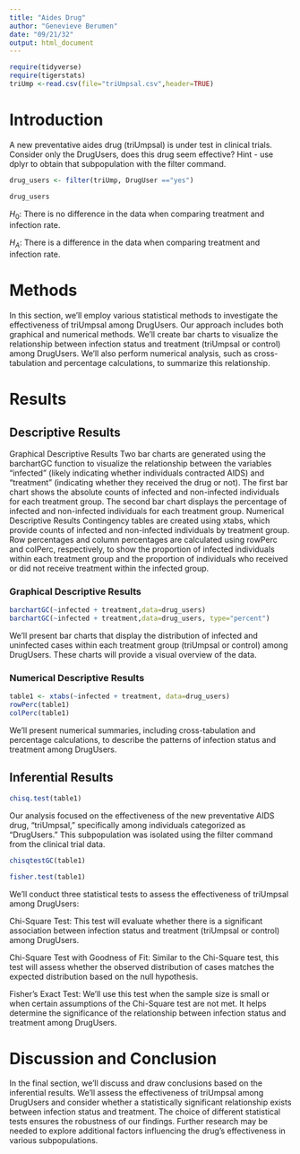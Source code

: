 ```yaml
---
title: "Aides Drug"
author: "Genevieve Berumen"
date: "09/21/32"
output: html_document
---
```


```r
require(tidyverse)
require(tigerstats)
triUmp <-read.csv(file="triUmpsal.csv",header=TRUE)
```

# Introduction

<!--In this section you explain what you are trying to show.  Where did the data come from?  What is the research or other question you are trying to answer?.  If you skimp in this section expect to be marked down in your grade. Paint a picture of the project a couple of paragraphs is expected!-->

A new  preventative aides drug (triUmpsal) is under test in clinical trials. Consider only the DrugUsers, does this drug seem effective?  Hint - use dplyr to obtain that subpopulation with the filter command. 

```r

drug_users <- filter(triUmp, DrugUser =="yes")

drug_users

```


$H_0$: There is no difference in the data when comparing treatment and infection rate. 


$H_A$: There is a difference in the data when comparing treatment and infection rate.


# Methods

<!--Decide on your methods:  use "variable analysis" or other appropriate descriptors.  Make sure to choose at least one graphical method and at least one numerical method. Discuss what data manipulations may be needed for example subsetting or other binning procedures and what sort of graphical displays and inferential tools will be used!-->


In this section, we'll employ various statistical methods to investigate the effectiveness of triUmpsal among DrugUsers. Our approach includes both graphical and numerical methods. We'll create bar charts to visualize the relationship between infection status and treatment (triUmpsal or control) among DrugUsers. We'll also perform numerical analysis, such as cross-tabulation and percentage calculations, to summarize this relationship.



# Results

<!--Divide this section into two sub-sections:  One for your descriptive  results and one for your inferential results.!-->




## Descriptive Results

Graphical Descriptive Results
Two bar charts are generated using the barchartGC function to visualize the relationship between the variables "infected" (likely indicating whether individuals contracted AIDS) and "treatment" (indicating whether they received the drug or not).
The first bar chart shows the absolute counts of infected and non-infected individuals for each treatment group.
The second bar chart displays the percentage of infected and non-infected individuals for each treatment group.
Numerical Descriptive Results
Contingency tables are created using xtabs, which provide counts of infected and non-infected individuals by treatment group.
Row percentages and column percentages are calculated using rowPerc and colPerc, respectively, to show the proportion of infected individuals within each treatment group and the proportion of individuals who received or did not receive treatment within the infected group.


### Graphical Descriptive Results

<!--Graphical results here.  Make sure to show your code.  Provide appropriate labels for axes, giving units if possible, and provide a good title for the graph, too.  Use the graphical results to describe the patterns if any that exist in the data as focused toward the research question. Bottom line is to explain the features of the graph that are relevant to conforming or departing to what is expected by your null hypothesis !-->


```r
barchartGC(~infected + treatment,data=drug_users)
barchartGC(~infected + treatment,data=drug_users, type="percent")

```


We'll present bar charts that display the distribution of infected and uninfected cases within each treatment group (triUmpsal or control) among DrugUsers. These charts will provide a visual overview of the data.

### Numerical Descriptive Results

<!--Numerical results go here. Use the numerical results to describe the patterns if any that exist in the data as focused toward the research question!-->


```r
table1 <- xtabs(~infected + treatment, data=drug_users)
rowPerc(table1)
colPerc(table1)
```

We'll present numerical summaries, including cross-tabulation and percentage calculations, to describe the patterns of infection status and treatment among DrugUsers.


## Inferential Results

<!--State hypothesis clearly.  Make sure your discussion of the inferential test covers all the aspects that the test output produces, such as test statistic, p-value etc.  Make a decision about the null hypothesis, explain the assumptions on which the selected test/procedure was based, and why the chosen procedure satisfys the assumptions and is appropriate to answer the research question!-->


```r
chisq.test(table1)
```

Our analysis focused on the effectiveness of the new preventative AIDS drug, "triUmpsal," specifically among individuals categorized as "DrugUsers." This subpopulation was isolated using the filter command from the clinical trial data.


```r
chisqtestGC(table1)
```

```r
fisher.test(table1)
```

We'll conduct three statistical tests to assess the effectiveness of triUmpsal among DrugUsers:

Chi-Square Test: This test will evaluate whether there is a significant association between infection status and treatment (triUmpsal or control) among DrugUsers.

Chi-Square Test with Goodness of Fit: Similar to the Chi-Square test, this test will assess whether the observed distribution of cases matches the expected distribution based on the null hypothesis.

Fisher's Exact Test: We'll use this test when the sample size is small or when certain assumptions of the Chi-Square test are not met. It helps determine the significance of the relationship between infection status and treatment among DrugUsers.

# Discussion and Conclusion

<!--Discussion and conclusion here.  If you found a relationship be sure to consider whether the relationship occurs because one of the variavbles causes the other, or whether they perhasps are related for some other reason.  Watch the chapter 6 videos from the GeorgeTown videos collection.!-->

In the final section, we'll discuss and draw conclusions based on the inferential results. We'll assess the effectiveness of triUmpsal among DrugUsers and consider whether a statistically significant relationship exists between infection status and treatment. The choice of different statistical tests ensures the robustness of our findings. Further research may be needed to explore additional factors influencing the drug's effectiveness in various subpopulations.



